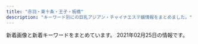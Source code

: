```yaml
---
title: "赤羽・東十条・王子・板橋"
description: "キーワード別にの巨乳アジアン・チャイナエステ嬢情報をまとめました。"
---
```


新着画像と新着キーワードをまとめています。
2021年02月25日の情報です。

<DmmAffiliateIns />
<KeywordTable
  shops={
    [
    {
        "img_links": [
            "http://www.crossu.xyz/templets/default/picture/news.jpg",
            "http://www.crossu.xyz/uploads/allimg/180620/1-1P6201013133b.jpg",
            "http://www.crossu.xyz/uploads/181211/1-1Q2111433162D.jpg",
            "http://www.crossu.xyz/uploads/180620/1-1P62010154K00.png",
            "http://www.crossu.xyz/templets/default/picture/staff_t.jpg",
            "http://www.crossu.xyz/uploads/180620/1-1P62010193X63.jpg",
            "http://www.crossu.xyz/uploads/180621/1-1P621101232H4.jpg",
            "http://www.crossu.xyz/uploads/191129/1-19112914393CK.jpg",
            "http://www.crossu.xyz/uploads/190924/1-1Z9241056212J.jpg",
            "http://www.crossu.xyz/templets/default/picture/interior_t.jpg",
            "http://www.crossu.xyz/templets/default/picture/rec1.png",
            "http://www.crossu.xyz/templets/default/picture/head.jpg",
            "http://www.crossu.xyz/uploads/191119/1-19111915043V27.jpg",
            "http://www.crossu.xyz/uploads/200528/1-20052Q52142229.jpg"
        ],
        "keywords": {
            "\u30bb\u30af\u30b7\u30fc": 5
        },
        "url": "http://www.crossu.xyz/",
        "name": "\u685c\u306e\u604b",
        "station": "JR\u738b\u5b50\u99c5\u5317\u53e3"
    },
    {
        "keywords": {
            "82": 2,
            "87": 2,
            "84": 2,
            "86": 4
        },
        "name": "\u30c0\u30fc\u30ea\u30f3",
        "img_links": [
            "http://angel-aroma.net/img/stafft.jpg",
            "http://angel-aroma.net/img/sta3.jpg",
            "http://angel-aroma.net/img/m3.jpg",
            "http://angel-aroma.net/img/top.jpg",
            "http://angel-aroma.net/img/m30.jpg",
            "http://angel-aroma.net/img/m2.jpg",
            "http://angel-aroma.net/img/sta1.jpg",
            "http://angel-aroma.net/img/m4.jpg",
            "http://angel-aroma.net/img/m5.jpg",
            "http://angel-aroma.net/img/sta5.jpg",
            "http://angel-aroma.net/img/m1.jpg",
            "http://angel-aroma.net/img/qr.jpg",
            "http://angel-aroma.net/img/sta6.jpg",
            "http://angel-aroma.net/img/m6.jpg",
            "http://angel-aroma.net/img/m10.jpg",
            "http://angel-aroma.net/img/sta2.jpg",
            "http://angel-aroma.net/img/no.png",
            "http://angel-aroma.net/img/m20.jpg"
        ],
        "station": "JR\u8d64\u7fbd\u99c5\u6771\u53e3",
        "url": "http://angel-aroma.net/"
    },
    {
        "name": "Last Paradise \uff5e\u30e9\u30b9\u30c8\u30d1\u30e9\u30c0\u30a4\u30b9\uff5e",
        "img_links": [
            "http://lastpara.net/image/cast/cast_265_1_l.jpg",
            "http://lastpara.net/img/news-ttl.jpg",
            "http://lastpara.net/image/cast/cast_263_1_s.jpg",
            "http://lastpara.net/image/cast/cast_256_1_l.jpg",
            "http://lastpara.net/image/cast/cast_262_1_l.jpg",
            "http://lastpara.net/image/cast/cast_287_1_l.jpg",
            "http://lastpara.net/image/cast/cast_287_1_s.jpg",
            "http://lastpara.net/image/cast/cast_256_1_s.jpg",
            "http://lastpara.net/image/cast/cast_265_1_s.jpg",
            "http://lastpara.net/image/cast/cast_263_1_l.jpg",
            "http://lastpara.net/img/event/camp_top_02.jpg",
            "http://lastpara.net/image/cast/cast_255_1_l.jpg",
            "http://lastpara.net/image/cast/cast_261_1_l.jpg",
            "http://lastpara.net/img/recuit.png",
            "http://lastpara.net/image/cast/cast_286_1_l.jpg",
            "http://lastpara.net/image/cast/cast_259_1_l.jpg",
            "http://lastpara.net/image/cast/cast_259_1_s.jpg",
            "http://lastpara.net/image/cast/cast_286_1_s.jpg"
        ],
        "keywords": {
            "85": 9,
            "90": 2,
            "84": 4,
            "86": 4
        },
        "station": "JR\u8d64\u7fbd\u99c5\u5357\u53e3",
        "url": "http://lastpara.net/"
    },
    {
        "station": "JR\u738b\u5b50\u99c5\u5317\u53e3",
        "name": "\u3084\u3059\u3089\u304e",
        "img_links": [],
        "url": "http://tenpo5.iest.info/",
        "keywords": {}
    },
    {
        "keywords": {
            "87": 3,
            "89": 3,
            "88": 3,
            "\u30bb\u30af\u30b7\u30fc": 6,
            "98": 1
        },
        "url": "http://esthe-japan.work/flower/",
        "img_links": [
            "http://esthe-japan.work/flower/upload/202004/1588153474.png"
        ],
        "name": "FLOWER",
        "station": "JR\u8d64\u7fbd\u99c5\u5357\u6539\u672d\u53e3(\u6771)"
    },
    {
        "img_links": [
            "http://kissyourelax.xyz/uploads/190514/1-1Z5140R044351.jpg",
            "http://kissyourelax.xyz/uploads/191213/1-1912131550052E.jpg",
            "http://kissyourelax.xyz/img/botton.jpg",
            "http://kissyourelax.xyz/uploads/190426/1-1Z4261G221600.jpg",
            "http://kissyourelax.xyz/uploads/190802/1-1ZP20P930U4.jpg",
            "http://kissyourelax.xyz/uploads/200929/1-200929125F62K.jpg",
            "http://kissyourelax.xyz/uploads/190426/1-1Z4261G229208.jpg",
            "http://kissyourelax.xyz/uploads/200812/1-200Q2125423452.jpg",
            "http://kissyourelax.xyz/uploads/200812/1-200Q212540D24.jpg",
            "http://kissyourelax.xyz/uploads/190712/1-1ZG2111F3448.jpg",
            "http://kissyourelax.xyz/uploads/190625/1-1Z625204313L6.jpg",
            "http://kissyourelax.xyz/uploads/190920/1-1Z9200Z645220.jpg",
            "http://kissyourelax.xyz/uploads/190802/1-1ZP20P91YN.jpg",
            "http://kissyourelax.xyz/uploads/190422/1-1Z422144244F3.jpg",
            "http://kissyourelax.xyz/uploads/190514/1-1Z5140R02A31.jpg",
            "http://kissyourelax.xyz/uploads/191129/1-191129154603T5.jpg",
            "http://kissyourelax.xyz/uploads/190426/1-1Z4261G1591I.jpg",
            "http://kissyourelax.xyz/uploads/190712/1-1ZG2111A3147.jpg",
            "http://kissyourelax.xyz/uploads/190422/1-1Z422143352a6.jpg",
            "http://kissyourelax.xyz/img/s0.png",
            "http://kissyourelax.xyz/uploads/191213/1-19121315493M58.jpg",
            "http://kissyourelax.xyz/uploads/190625/1-1Z625203Q3N2.jpg",
            "http://kissyourelax.xyz/uploads/200929/1-200929125H1111.jpg",
            "http://kissyourelax.xyz/uploads/190422/1-1Z42214343N22.jpg"
        ],
        "name": "Kiss you",
        "keywords": {},
        "station": "JR\u8d64\u7fbd\u99c5",
        "url": "http://kissyourelax.xyz/"
    },
    {
        "station": "JR\u8d64\u7fbd\u99c5\u5357\u53e3",
        "keywords": {},
        "name": "Flower",
        "img_links": [
            "http://flower.este88.com/gals/erika1.jpg",
            "http://flower.este88.com/i/images/access2.jpg",
            "http://flower.este88.com/images/m01.jpg",
            "http://flower.este88.com/images/img1.jpg",
            "http://flower.este88.com/gals/moe1.jpg",
            "http://flower.este88.com/gals/emi1.jpg",
            "http://flower.este88.com/i/images/access7.jpg",
            "http://flower.este88.com/images/m04.jpg",
            "http://flower.este88.com/i/images/access3.jpg",
            "http://flower.este88.com/images/kp01.jpg",
            "http://flower.este88.com/i/images/access5.jpg",
            "http://flower.este88.com/images/m03.jpg",
            "http://flower.este88.com/gals/riri1.jpg",
            "http://flower.este88.com/images/m05.jpg",
            "http://flower.este88.com/i/images/access1.jpg",
            "http://flower.este88.com/i/images/access4.jpg",
            "http://flower.este88.com/gals/yuuna1.jpg",
            "http://flower.este88.com/images/m02.jpg",
            "http://flower.este88.com/images/dot.png",
            "http://flower.este88.com/gals/haruka1.jpg",
            "http://flower.este88.com/i/images/access6.jpg"
        ],
        "url": "http://flower.este88.com/"
    },
    {
        "keywords": {},
        "station": "JR\u6771\u5341\u6761\u99c5\u5317\u53e3",
        "img_links": [
            "https://higashijujo-mensesthe.com/icon/facebook.png",
            "https://higashijujo-mensesthe.com/button/home.png",
            "https://higashijujo-mensesthe.com/icon/line.png",
            "https://higashijujo-mensesthe.com/images/qrcode.png",
            "https://higashijujo-mensesthe.com/button/blog.png",
            "https://higashijujo-mensesthe.com/2019/08/10/kimi-s1.jpg",
            "https://higashijujo-mensesthe.com/staff/kimi-l2.jpg",
            "https://higashijujo-mensesthe.com/menu/info.png",
            "https://higashijujo-mensesthe.com/menu/friend.png",
            "https://higashijujo-mensesthe.com/staff/lime-s1.jpg",
            "https://higashijujo-mensesthe.com/2019/10/21/rika-s1.jpg",
            "https://higashijujo-mensesthe.com/menu/gallery.png",
            "https://higashijujo-mensesthe.com/images/footer-r.png",
            "https://higashijujo-mensesthe.com/room/room-l3.jpg",
            "https://higashijujo-mensesthe.com/2020/02/29/lime-s1.jpg",
            "https://higashijujo-mensesthe.com/images/header3.png",
            "https://higashijujo-mensesthe.com/images/flower.png",
            "https://higashijujo-mensesthe.com/room/esthe2.jpg",
            "https://higashijujo-mensesthe.com/staff/satomi-l1.jpg",
            "https://higashijujo-mensesthe.com/images/clear.png",
            "https://higashijujo-mensesthe.com/staff/satomi-s1.jpg",
            "https://higashijujo-mensesthe.com/room/room-l1.jpg",
            "https://higashijujo-mensesthe.com/staff/lime-l1.jpg",
            "https://higashijujo-mensesthe.com/room/room-l2.jpg",
            "https://higashijujo-mensesthe.com/images/footer-l.png",
            "https://higashijujo-mensesthe.com/staff/kimi-s1.jpg",
            "https://higashijujo-mensesthe.com/icon/twitter.png",
            "https://higashijujo-mensesthe.com/2019/08/23/satomi-s1.jpg",
            "https://higashijujo-mensesthe.com/staff/rika-s1.jpg",
            "https://higashijujo-mensesthe.com/images/main1.jpg",
            "https://higashijujo-mensesthe.com/images/camp.jpg",
            "https://higashijujo-mensesthe.com/room/esthe3.jpg",
            "https://higashijujo-mensesthe.com/room/esthe1.jpg",
            "https://higashijujo-mensesthe.com/staff/rika-l1.jpg",
            "https://higashijujo-mensesthe.com/room/room-l4.jpg",
            "https://higashijujo-mensesthe.com/staff/runa-s1.jpg",
            "https://higashijujo-mensesthe.com/2019/08/22/runa-s1.jpg",
            "https://higashijujo-mensesthe.com/button/staff.png",
            "https://higashijujo-mensesthe.com/staff/kimi-l1.jpg",
            "https://higashijujo-mensesthe.com/images/main-sp.jpg",
            "https://higashijujo-mensesthe.com/staff/runa-l1.jpg",
            "https://higashijujo-mensesthe.com/icon/yelp.png",
            "https://higashijujo-mensesthe.com/staff/kimi-s2.jpg",
            "https://higashijujo-mensesthe.com/menu/home.png",
            "https://higashijujo-mensesthe.com/menu/blog.png"
        ],
        "url": "https://higashijujo-mensesthe.com/",
        "name": "Love Sea"
    },
    {
        "url": "http://esthe-taiwanaroma.com/",
        "keywords": {},
        "name": "\u53f0\u6e7e\u30a2\u30ed\u30de",
        "img_links": [
            "http://esthe-taiwanaroma.com/img/corona-3.jpg",
            "http://esthe-taiwanaroma.com/img/pagetop.png",
            "http://esthe-taiwanaroma.com/img/reina3.jpg",
            "http://esthe-taiwanaroma.com/img/corona-5.jpg",
            "http://esthe-taiwanaroma.com/img/mami.jpg",
            "http://esthe-taiwanaroma.com/img/yuki.jpg",
            "http://esthe-taiwanaroma.com/img/mask04.jpg",
            "http://esthe-taiwanaroma.com/img/corona-4.jpg",
            "http://esthe-taiwanaroma.com/img/corona-2.jpg",
            "http://esthe-taiwanaroma.com/img/head_img.png",
            "http://esthe-taiwanaroma.com/img/hina.jpg",
            "http://esthe-taiwanaroma.com/img/mask05.jpg",
            "http://esthe-taiwanaroma.com/img/kaori2.jpg",
            "http://esthe-taiwanaroma.com/img/mask03.jpg",
            "http://esthe-taiwanaroma.com/img/ami.jpg",
            "http://esthe-taiwanaroma.com/img/anna.png",
            "http://esthe-taiwanaroma.com/img/mask02.jpg",
            "http://esthe-taiwanaroma.com/img/photo_01.jpg",
            "http://esthe-taiwanaroma.com/img/mami03.png",
            "http://esthe-taiwanaroma.com/img/tel_img.png",
            "http://esthe-taiwanaroma.com/img/emi001.jpg",
            "http://esthe-taiwanaroma.com/img/sara2.jpg",
            "http://esthe-taiwanaroma.com/img/mask01.jpg",
            "http://esthe-taiwanaroma.com/img/topbg02.jpg",
            "http://esthe-taiwanaroma.com/img/sara002.jpg"
        ],
        "station": "JR\u8d64\u7fbd\u99c5\u5357\u53e3"
    },
    {
        "station": "JR\u8d64\u7fbd\u99c5\u897f\u53e3",
        "img_links": [
            "http://www.cocosia.work/img/int1.jpg",
            "http://www.cocosia.work/img/concept_sp.jpg",
            "http://www.cocosia.work/img/int2.jpg",
            "http://www.cocosia.work/staff/mao.jpg",
            "http://www.cocosia.work/img/int3_sp.jpg",
            "http://www.cocosia.work/img/bn_contact_sp.jpg",
            "http://www.cocosia.work/staff/riya.jpg",
            "http://www.cocosia.work/staff/riya1.jpg",
            "http://www.cocosia.work/staff/rea1.jpg",
            "http://www.cocosia.work/staff/rea.jpg",
            "http://www.cocosia.work/staff/hina.jpg",
            "http://www.cocosia.work/staff/yuyu1.jpg",
            "http://www.cocosia.work/img/i_tel.png",
            "http://www.cocosia.work/staff/mao1.jpg",
            "http://www.cocosia.work/img/int2_sp.jpg",
            "http://www.cocosia.work/img/header_info.png",
            "http://www.cocosia.work/staff/hina1.jpg",
            "http://www.cocosia.work/img/int1_sp.jpg",
            "http://www.cocosia.work/img/bn_contact.jpg",
            "http://www.cocosia.work/img/bn_howto.jpg",
            "http://www.cocosia.work/staff/mika.jpg",
            "http://www.cocosia.work/img/int3.jpg",
            "http://www.cocosia.work/img/concept.jpg",
            "http://www.cocosia.work/staff/yuyu.jpg",
            "http://www.cocosia.work/staff/mika1.jpg",
            "http://www.cocosia.work/img/bn_howto_sp.jpg"
        ],
        "name": "Cocosia \uff5e\u30b3\u30b3\u30b7\u30a2\uff5e",
        "url": "http://www.cocosia.work/",
        "keywords": {
            "E": 6,
            "85": 2,
            "D": 10,
            "86": 8,
            "C": 15,
            "87": 6
        }
    },
    {
        "keywords": {
            "86": 2,
            "C": 1,
            "E": 2,
            "D": 3,
            "89": 1,
            "85": 1,
            "84": 1,
            "87": 1
        },
        "name": "\u30a2\u30a4\u30ea\u30b9",
        "img_links": [
            "http://www.e-baby.work/staff/yuka1.jpg",
            "http://www.e-baby.work/staff/kumi1.jpg",
            "http://www.e-baby.work/staff/karen1.jpg",
            "http://www.e-baby.work/staff/rina1.jpg",
            "http://www.e-baby.work/img/all/icon2.png",
            "http://www.e-baby.work/img/all/loader.png",
            "http://www.e-baby.work/staff/haru1.jpg",
            "http://www.e-baby.work/staff/maya1.jpg",
            "http://www.e-baby.work/staff/kumic.jpg"
        ],
        "url": "http://www.e-baby.work/",
        "station": "JR\u8d64\u7fbd\u99c5\u6771\u53e3"
    },
    {
        "station": "JR\u738b\u5b50\u99c5\u5317\u53e3",
        "name": "\u7f8e\u5065",
        "img_links": [
            "http://oji.pink/images/r1.jpg",
            "http://oji.pink/images/1.png",
            "http://oji.pink/images/new1.jpg",
            "http://oji.pink/images/g0.jpg",
            "http://oji.pink/images/3.png",
            "http://oji.pink/images/r4.jpg",
            "http://oji.pink/images/zi_link.png",
            "http://oji.pink/images/top.jpg",
            "http://oji.pink/images/zi_staff.png",
            "http://oji.pink/images/g1.jpg",
            "http://oji.pink/images/aki.jpg",
            "http://oji.pink/images/r2.jpg",
            "http://oji.pink/images/mobile.jpg",
            "http://oji.pink/images/yuki.jpg",
            "http://oji.pink/images/g7.jpg",
            "http://oji.pink/images/r3.jpg",
            "http://oji.pink/images/g5.jpg",
            "http://oji.pink/images/g2.jpg"
        ],
        "url": "http://oji.pink/",
        "keywords": {
            "C": 15
        }
    },
    {
        "keywords": {
            "85": 6,
            "88": 12,
            "D": 36,
            "86": 18
        },
        "url": "https://yumego.tyo.cm/",
        "station": "JR\u5341\u6761\u99c5\u5357\u53e3",
        "name": "\u5922\u3054",
        "img_links": [
            "https://yumego.tyo.cm/images/tit_therapist.png",
            "https://yumego.tyo.cm/photos/sites/83/2020/12/2020120108205259.jpg",
            "https://yumego.tyo.cm/photos/sites/83/2021/02/2021020212253138.jpg",
            "https://yumego.tyo.cm/images/sp_tit_twitter.png",
            "https://yumego.tyo.cm/images/tit_staff02.png",
            "https://yumego.tyo.cm/images/tit_staff01.png",
            "https://yumego.tyo.cm/images/maining.jpg",
            "https://yumego.tyo.cm/images/top.jpg",
            "https://yumego.tyo.cm/photos/sites/83/2020/12/2020120108205582.jpg",
            "https://yumego.tyo.cm/photos/sites/83/2020/12/2020120610415197.jpg",
            "https://yumego.tyo.cm/photos/sites/83/2020/12/2020120802122165.jpg",
            "https://yumego.tyo.cm/images/room1.jpg",
            "https://yumego.tyo.cm/images/tit_twitter.png",
            "https://yumego.tyo.cm/images/sp_tit_staff01.png",
            "https://yumego.tyo.cm/images/sp_tit_staff02.png",
            "https://yumego.tyo.cm/images/sp_tit_new.png",
            "https://yumego.tyo.cm/images/sp_top.jpg",
            "https://yumego.tyo.cm/photos/sites/83/2020/12/2020120610415351.jpg",
            "https://yumego.tyo.cm/images/sp_tit_therapist.png",
            "https://yumego.tyo.cm/images/tit_new.png",
            "https://yumego.tyo.cm/photos/sites/83/2020/12/2020120610415227.jpg",
            "https://yumego.tyo.cm/photos/sites/83/2020/12/2020120802122351.jpg",
            "https://yumego.tyo.cm/images/room4.jpg",
            "https://yumego.tyo.cm/images/img_tel.png",
            "https://yumego.tyo.cm/photos/sites/83/2020/12/2020120108205393.jpg",
            "https://yumego.tyo.cm/images/room2.jpg",
            "https://yumego.tyo.cm/images/room3.jpg",
            "https://yumego.tyo.cm/photos/sites/83/2020/12/2020120610415359.jpg"
        ]
    },
    {
        "url": "http://ka-en.work/",
        "station": "JR\u8d64\u7fbd\u99c5\u6771\u53e3",
        "name": "\u83ef\u8276",
        "img_links": [
            "http://ka-en.work/sp/img/acc4.jpg",
            "http://ka-en.work/img/s4.jpg",
            "http://ka-en.work/img/s9.jpg",
            "http://ka-en.work/sp/img/tel.jpg",
            "http://ka-en.work/sp/img/botton.jpg",
            "http://ka-en.work/img/st6.jpg",
            "http://ka-en.work/img/foot.jpg",
            "http://ka-en.work/sp/img/t-a.jpg",
            "http://ka-en.work/sp/img/st2.jpg",
            "http://ka-en.work/sp/img/cam.jpg",
            "http://ka-en.work/img/st4.jpg",
            "http://ka-en.work/img/s2.jpg",
            "http://ka-en.work/sp/img/add.jpg",
            "http://ka-en.work/sp/img/kanban.jpg",
            "http://ka-en.work/sp/img/p-6.jpg",
            "http://ka-en.work/img/botton2.jpg",
            "http://ka-en.work/sp/img/pic.jpg",
            "http://ka-en.work/sp/img/st4.jpg",
            "http://ka-en.work/sp/img/st8.jpg",
            "http://ka-en.work/img/st8.jpg",
            "http://ka-en.work/img/acc2.jpg",
            "http://ka-en.work/img/kanban.jpg",
            "http://ka-en.work/img/st10.jpg",
            "http://ka-en.work/img/s7.jpg",
            "http://ka-en.work/sp/img/pc.jpg",
            "http://ka-en.work/img/s3.jpg",
            "http://ka-en.work/sp/img/st6.jpg",
            "http://ka-en.work/img/head.jpg",
            "http://ka-en.work/sp/img/sys.jpg",
            "http://ka-en.work/sp/img/acc3.jpg",
            "http://ka-en.work/img/acc5.jpg",
            "http://ka-en.work/img/s10.jpg",
            "http://ka-en.work/img/st9.jpg",
            "http://ka-en.work/sp/img/p-10.jpg",
            "http://ka-en.work/sp/img/info.jpg",
            "http://ka-en.work/img/acc3.jpg",
            "http://ka-en.work/img/mo.png",
            "http://ka-en.work/sp/img/st9.jpg",
            "http://ka-en.work/sp/img/acc5.jpg",
            "http://ka-en.work/sp/img/acc2.jpg",
            "http://ka-en.work/img/botton.jpg",
            "http://ka-en.work/img/st3.jpg",
            "http://ka-en.work/sp/img/time.jpg",
            "http://ka-en.work/img/botton3.jpg",
            "http://ka-en.work/sp/img/t-t.jpg",
            "http://ka-en.work/sp/img/t-r.jpg",
            "http://ka-en.work/sp/img/p-9.jpg",
            "http://ka-en.work/img/fla-3.jpg",
            "http://ka-en.work/sp/img/st3.jpg",
            "http://ka-en.work/img/fla-2.jpg",
            "http://ka-en.work/img/botton4.jpg",
            "http://ka-en.work/img/acc4.jpg",
            "http://ka-en.work/img/s6.jpg",
            "http://ka-en.work/img/st1.jpg",
            "http://ka-en.work/sp/img/st7.jpg",
            "http://ka-en.work/img/st2.jpg",
            "http://ka-en.work/img/st7.jpg",
            "http://ka-en.work/sp/img/st10.jpg",
            "http://ka-en.work/sp/img/st1.jpg",
            "http://ka-en.work/img/botton5.jpg",
            "http://ka-en.work/img/fla-1.jpg",
            "http://ka-en.work/sp/img/tit.jpg",
            "http://ka-en.work/sp/img/t-o.jpg",
            "http://ka-en.work/img/acc1.jpg",
            "http://ka-en.work/sp/img/acc1.jpg",
            "http://ka-en.work/sp/img/t-s.jpg",
            "http://ka-en.work/img/botton6.jpg"
        ],
        "keywords": {
            "85": 12,
            "C": 17,
            "84": 1,
            "E": 3,
            "D": 5,
            "87": 1,
            "88": 2,
            "86": 2
        }
    },
    {
        "station": "JR\u8d64\u7fbd\u99c5\u5357\u53e3",
        "img_links": [
            "http://www.darling.esjp.info/files/001.jpg",
            "http://www.darling.esjp.info/img/stt.jpg",
            "http://www.darling.esjp.info/img/stb.jpg",
            "http://www.darling.esjp.info/img/nav-002.png",
            "http://www.darling.esjp.info/files/008.jpg",
            "http://www.darling.esjp.info/img/nav-001.png",
            "http://www.darling.esjp.info/files/002.jpg",
            "http://www.darling.esjp.info/img/tel.png",
            "http://www.darling.esjp.info/img/nav-003.png",
            "http://www.darling.esjp.info/img/top01.png",
            "http://www.darling.esjp.info/img/nav-006.png",
            "http://www.darling.esjp.info/files/007.jpg",
            "http://www.darling.esjp.info/img/nav-004.png",
            "http://www.darling.esjp.info/files/003.jpg",
            "http://www.darling.esjp.info/img/nav-005.png"
        ],
        "url": "http://www.darling.esjp.info/",
        "keywords": {
            "86": 1,
            "D": 5,
            "87": 4
        },
        "name": "Darling \uff5e\u30c0\u30fc\u30ea\u30f3\uff5e"
    },
    {
        "name": "GOOD TIME",
        "keywords": {
            "87": 6,
            "D": 6
        },
        "url": "http://www.goodtime.iesjp.com/",
        "station": "\u8d64\u7fbd\u5ca9\u6df5\u99c52\u756a\u51fa\u53e3",
        "img_links": [
            "http://www.goodtime.iesjp.com/images/m-yejiao.jpg",
            "http://www.goodtime.iesjp.com/images/m-top-right04.jpg",
            "http://www.goodtime.iesjp.com/images/m-right.jpg",
            "http://www.goodtime.iesjp.com/images/m-top-right01.jpg",
            "http://www.goodtime.iesjp.com/photo_news/upimg/529386029caabbb08f_0.jpg",
            "http://www.goodtime.iesjp.com/images/m-top-right02.jpg",
            "http://www.goodtime.iesjp.com/photo_news/upimg/39901600bd6533312b_0.jpg",
            "http://www.goodtime.iesjp.com/images/call.png",
            "http://www.goodtime.iesjp.com/images/m-head.jpg",
            "http://www.goodtime.iesjp.com/files/003.jpg",
            "http://www.goodtime.iesjp.com/photo_news/upimg/776726034bcda81774_0.jpg",
            "http://www.goodtime.iesjp.com/images/m-top-right03.jpg",
            "http://www.goodtime.iesjp.com/images/top-left01.jpg",
            "http://www.goodtime.iesjp.com/files/002.jpg",
            "http://www.goodtime.iesjp.com/images/m-top02.jpg",
            "http://www.goodtime.iesjp.com/images/m-left.jpg",
            "http://www.goodtime.iesjp.com/files/005.jpg",
            "http://www.goodtime.iesjp.com/images/m-top03.jpg"
        ]
    },
    {
        "keywords": {
            "D": 2,
            "86": 2
        },
        "url": "http://shanshan-esthe.com/",
        "img_links": [
            "http://shanshan-esthe.com/img/no.png",
            "http://shanshan-esthe.com/img/st14.jpg",
            "http://shanshan-esthe.com/img/sta0.jpg",
            "http://shanshan-esthe.com/img/sta14.jpg",
            "http://shanshan-esthe.com/img/st16.jpg"
        ],
        "name": "\u9999\u9999",
        "station": "JR\u6771\u5341\u6761\u99c5\u5317\u53e3"
    },
    {
        "url": "http://www.roserelaxation.info/",
        "station": "JR\u8d64\u7fbd\u99c5\u5357\u53e3",
        "img_links": [
            "http://www.roserelaxation.info/upload/images/20171206_132851.jpg",
            "http://www.roserelaxation.info/upload/201807/1531197286.jpg",
            "http://www.roserelaxation.info/upload/201707/1499300573.jpg",
            "http://www.roserelaxation.info/upload/201712/1512155748.jpg",
            "http://www.roserelaxation.info/upload/202008/1598846272.jpg",
            "http://www.roserelaxation.info/upload/202007/thumb/1594636684.jpg",
            "http://www.roserelaxation.info/upload/202007/1594636246.jpg",
            "http://www.roserelaxation.info/upload/202007/1594636355.jpg",
            "http://www.roserelaxation.info/upload/images/20170613_104732.jpg",
            "http://www.roserelaxation.info/upload/202007/thumb_dis/1594636684.jpg",
            "http://www.roserelaxation.info/upload/201807/1531195547.jpg",
            "http://www.roserelaxation.info/upload/202007/thumb_dis/1594636322.jpg",
            "http://www.roserelaxation.info/upload/201807/thumb_dis/1531197286.jpg",
            "http://www.roserelaxation.info/upload/images/20171206_132823.jpg",
            "http://www.roserelaxation.info/upload/201712/thumb/1512155748.jpg",
            "http://www.roserelaxation.info/upload/images/20171206_132919.jpg",
            "http://www.roserelaxation.info/upload/201807/thumb_dis/1531195547.jpg",
            "http://www.roserelaxation.info/upload/201712/thumb_dis/1512155748.jpg",
            "http://www.roserelaxation.info/upload/201708/thumb_dis/1502280972.jpg",
            "http://www.roserelaxation.info/upload/201708/1502280972.jpg",
            "http://www.roserelaxation.info/upload/201807/thumb/1531195952.jpg",
            "http://www.roserelaxation.info/upload/201801/thumb_dis/1517150493.jpg",
            "http://www.roserelaxation.info/upload/201807/thumb/1531195547.jpg",
            "http://www.roserelaxation.info/upload/202007/1594636684.jpg",
            "http://www.roserelaxation.info/upload/201807/1531195952.jpg",
            "http://www.roserelaxation.info/upload/images/20171206_133002.jpg",
            "http://www.roserelaxation.info/upload/202007/thumb_dis/1594636355.jpg",
            "http://www.roserelaxation.info/upload/202007/thumb/1594636246.jpg",
            "http://www.roserelaxation.info/upload/images/20170706_091357.jpg",
            "http://www.roserelaxation.info/upload/202007/thumb_dis/1594636246.jpg",
            "http://www.roserelaxation.info/upload/images/20171214_032900.jpg",
            "http://www.roserelaxation.info/upload/images/20170525_102731.jpg",
            "http://www.roserelaxation.info/upload/201801/1517150493.jpg",
            "http://www.roserelaxation.info/upload/201801/thumb/1517150493.jpg",
            "http://www.roserelaxation.info/upload/201808/thumb_dis/1535596152.jpg",
            "http://www.roserelaxation.info/upload/201807/thumb_dis/1531195952.jpg",
            "http://www.roserelaxation.info/upload/202007/thumb/1594636355.jpg"
        ],
        "name": "Only one \uff5e\u30aa\u30f3\u30ea\u30fc\u30ef\u30f3\uff5e",
        "keywords": {}
    },
    {
        "url": "http://e-yuri.work/",
        "station": "\u5c3e\u4e45\u99c5",
        "name": "\u5f69\u8679",
        "keywords": {},
        "img_links": [
            "http://e-yuri.work/images/sys.jpg",
            "http://e-yuri.work/images/int1.jpg",
            "http://e-yuri.work/staff/ayumi.jpg",
            "http://e-yuri.work/images/head.jpg",
            "http://e-yuri.work/images/3.jpg",
            "http://e-yuri.work/images/ac1.jpg",
            "http://e-yuri.work/images/interior_t.jpg",
            "http://e-yuri.work/images/rec2.jpg",
            "http://e-yuri.work/staff/karina.jpg",
            "http://e-yuri.work/images/2.jpg",
            "http://e-yuri.work/images/news.jpg",
            "http://e-yuri.work/images/staff_t.jpg",
            "http://e-yuri.work/img/karina1.jpg",
            "http://e-yuri.work/images/s1.png",
            "http://e-yuri.work/images/rec1.jpg",
            "http://e-yuri.work/images/tg.jpg",
            "http://e-yuri.work/images/1.jpg",
            "http://e-yuri.work/staff/yuyu.jpg",
            "http://e-yuri.work/images/int2.jpg",
            "http://e-yuri.work/img/ayumi1.jpg",
            "http://e-yuri.work/img/yuyu1.jpg"
        ]
    }
]
}
/>
<DmmAffiliateScript />
